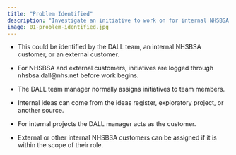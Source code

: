 ```yaml
---
title: "Problem Identified"
description: "Investigate an initiative to work on for internal NHSBSA customer, or an external customer."
image: 01-problem-identified.jpg
---
```


- This could be identified by the DALL team, an internal NHSBSA customer, or an external customer.

- For NHSBSA and external customers, initiatives are logged through nhsbsa.dall@nhs.net before work begins.

- The DALL team manager normally assigns initiatives to team members.

- Internal ideas can come from the ideas register, exploratory project, or another source.

- For internal projects the DALL manager acts as the customer.

- External or other internal NHSBSA customers can be assigned if it is within the scope of their role.  

